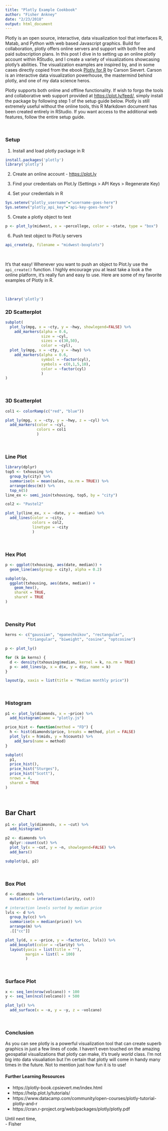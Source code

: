 ```yaml
---
title: "Plotly Example Cookbook"
author: "Fisher Ankney"
date: "2/23/2018"
output: html_document
---
```


Plotly is an open source, interactive, data visualization tool that interfaces R, Matab, and Python with web based Javascript graphics. Build for collaboration, plotly offers online servers and support with both free and paid subscription plans. In this post I dive in to setting up an online plotly account within RStudio, and I create a variety of visualizations showcasing plotly's abilities. The visualization examples are inspired by, and in some cases directly copied from the ebook [Plotly for R](https://plotly-book.cpsievert.me/index.html) by Carson Sievert. Carson is an interactive data visualization powerhouse, the mastermind behind plotly, and one of my data science heros. 

Plotly supports both online and offline functionality. If wish to forgo the tools and collaborative web support provided at <https://plot.ly/feed/>, simply install the package by following step 1 of the setup guide below. Plotly is still extremely useful without the online tools, this R Markdown document has been created entirely in RStudio. If you want access to the additional web features, follow the entire setup guide. 

<br  /> 

### Setup

1. Install and load plotly package in R
```r
install.packages('plotly')
library('plotly')
```

2. Create an online account - <https://plot.ly> 

3. Find your credentials on Plot.ly (Settings > API Keys > Regenerate Key)

4. Set your credentials in R 
```r
Sys.setenv("plotly_username"="username-goes-here")
Sys.setenv("plotly_api_key"="api-key-goes-here")
```

5. Create a plotly object to test
```r
p <- plot_ly(midwest, x = ~percollege, color = ~state, type = "box")
```

6. Push test object to Plot.ly servers
```r
api_create(p, filename = "midwest-boxplots")
```

<br  /> 

It's that easy! Whenever you want to push an object to Plot.ly use the `api_create()` function. I highly encourage you at least take a look a the online platform, it's really fun and easy to use. Here are some of my favorite examples of Plotly in R. 

<br  /> 

```r
library('plotly')
```

### 2D Scatterplot 

```r
subplot(
  plot_ly(mpg, x = ~cty, y = ~hwy, showlegend=FALSE) %>%
    add_markers(alpha = 0.6,
                size = ~cyl,
                sizes = c(30,50),
                color = ~cyl), 
  plot_ly(mpg, x = ~cty, y = ~hwy) %>%
    add_markers(alpha = 0.6,
                symbol = ~factor(cyl),
                symbols = c(0,1,5,10),
                color = ~factor(cyl)
                )
) 
```

<br  /> 

### 3D Scatterplot

```r
col1 <- colorRamp(c("red", "blue"))

plot_ly(mpg, x = ~cty, y = ~hwy, z = ~cyl) %>%
  add_markers(color = ~cyl,
              colors = col1
              )
```

<br  />

### Line Plot 
```r
library(dplyr)
top5 <- txhousing %>%
  group_by(city) %>%
  summarise(m = mean(sales, na.rm = TRUE)) %>%
  arrange(desc(m)) %>%
  top_n(5)
line_ex <- semi_join(txhousing, top5, by = "city")
```

```r
col2 <- "Pastel2"

plot_ly(line_ex, x = ~date, y = ~median) %>%
  add_lines(color = ~city,
            colors = col2,
            linetype = ~city
            )
```

<br  /> 

### Hex Plot 

```r
p <- ggplot(txhousing, aes(date, median)) +
  geom_line(aes(group = city), alpha = 0.2)

subplot(p, 
  ggplot(txhousing, aes(date, median)) + 
    geom_hex(), 
    shareX = TRUE,
    shareY = TRUE
)
```

<br  /> 

### Density Plot

```r
kerns <- c("gaussian", "epanechnikov", "rectangular", 
          "triangular", "biweight", "cosine", "optcosine")

p <- plot_ly()

for (k in kerns) {
  d <- density(txhousing$median, kernel = k, na.rm = TRUE)
  p <- add_lines(p, x = d$x, y = d$y, name = k)
}

layout(p, xaxis = list(title = "Median monthly price"))
```

<br  /> 

### Histogram
```r
p1 <- plot_ly(diamonds, x = ~price) %>% 
  add_histogram(name = "plotly.js")

price_hist <- function(method = "FD") {
  h <- hist(diamonds$price, breaks = method, plot = FALSE)
  plot_ly(x = h$mids, y = h$counts) %>% 
    add_bars(name = method)
}

subplot(
  p1, 
  price_hist(),
  price_hist("Sturges"),
  price_hist("Scott"),
  nrows = 4, 
  shareX = TRUE
)
```

<br  /> 

## Bar Chart
```r
p1 <- plot_ly(diamonds, x = ~cut) %>% 
  add_histogram()

p2 <- diamonds %>%
  dplyr::count(cut) %>%
  plot_ly(x = ~cut, y = ~n, showlegend=FALSE) %>% 
  add_bars()

subplot(p1, p2) 
```

<br  /> 

### Box Plot 

```r
d <- diamonds %>%
  mutate(cc = interaction(clarity, cut))

# interaction levels sorted by median price
lvls <- d %>%
  group_by(cc) %>%
  summarise(m = median(price)) %>%
  arrange(m) %>%
  .[["cc"]]

plot_ly(d, x = ~price, y = ~factor(cc, lvls)) %>%
  add_boxplot(color = ~clarity) %>%
  layout(yaxis = list(title = ""), 
         margin = list(l = 100)
         )
```

<br  /> 

### Surface Plot 
```r
x <- seq_len(nrow(volcano)) + 100
y <- seq_len(ncol(volcano)) + 500

plot_ly() %>% 
  add_surface(x = ~x, y = ~y, z = ~volcano)
```

<br  /> 

### Conclusion 

As you can see plotly is a powerful visualization tool that can create superb graphics in just a few lines of code. I haven't even touched on the amazing geospatial visualizations that plotly can make, it's truely *world* class. I'm not big into data visualiation but I'm certain that plotly will come in handy many times in the future. Not to mention just how fun it is to use!

#### Further Learning Resources
- https://plotly-book.cpsievert.me/index.html
- https://help.plot.ly/tutorials/
- https://www.datacamp.com/community/open-courses/plotly-tutorial-plotly-and-r
- https://cran.r-project.org/web/packages/plotly/plotly.pdf


Until next time, <br  /> 
\- Fisher

